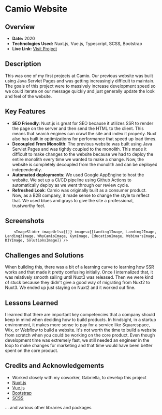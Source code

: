 
# Camio Website

## Overview
- **Date:** 2020
- **Technologies Used:** Nuxt.js, Vue.js, Typescript, SCSS, Bootstrap
- **Live Link:** [Visit Project](https://camio.com)

## Description
This was one of my first projects at Camio. Our previous website was built using Java Servlet Pages and was getting increasingly difficult to maintain. The goals of this project were to massively increase development speed so we could iterate on our message quickly and just generally update the look and feel of the website.

## Key Features
- **SEO Friendly**: Nuxt.js is great for SEO because it utilizes SSR to render the page on the server and then send the HTML to the client. This means that search engines can crawl the site and index it properly. Nuxt also has built in optimizations for performance that speed up load times.
- **Decoupled From Monolith**: The previous website was built using Java Servlet Pages and was tightly coupled to the monolith. This made it difficult to make changes to the website because we had to deploy the entire monolith every time we wanted to make a change. Now, the website is completely decoupled from the monolith and can be deployed independently.
- **Automated deployments**: We used Google AppEngine to host the website. We set up a CI/CD pipeline using Github Actions to automatically deploy as we went through our review cycle.
- **Refreshed Look**: Camio was originally built as a consumer product. Now, as a B2B company, it made sense to change the style to reflect that. We used blues and grays to give the site a professional, trustworthy feel.

## Screenshots
        <ImageSlider imageUrls={[]} images={[Landing1Image, Landing2Image, Landing3Image, WhyCamioImage, GymImage, EducationImage, WebinarsImage, DIYImage, SolutionsImage]} />

## Challenges and Solutions
When building this, there was a bit of a learning curve to learning how SSR works and that made it pretty confusing initially. Once I internalized that, it was relatively smooth sailing until Nuxt3 was released. Then we were kind of stuck because they didn't give a good way of migrating from Nuxt2 to Nuxt3. We ended up just staying on Nuxt2 and it worked out fine.

## Lessons Learned
I learned that there are important key competencies that a company should keep in mind when deciding how to build products. In hindsight, in a startup environment, it makes more sense to pay for a service like Squarespace, Wix, or Webflow to build a website. It's not worth the time to build a website from scratch when you could be working on the core product. Even though development time was extremely fast, we still needed an engineer in the loop to make changes for marketing and that time would have been better spent on the core product.

## Credits and Acknowledgements
- Worked closely with my coworker, Gabriella, to develop this project
- [Nuxt.js](https://nuxtjs.org/)
- [Vue.js](https://vuejs.org/)
- [Bootstrap](https://getbootstrap.com/)
- [SCSS](https://sass-lang.com/)

... and various other libraries and packages
